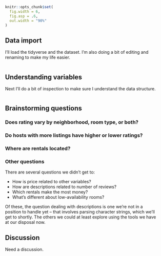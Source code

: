 ```r
knitr::opts_chunk$set(
  fig.width = 6,
  fig.asp = .6,
  out.width = "90%"
)
```

## Data import

I'll load the tidyverse and the dataset. I'm also doing a bit of editing and renaming to make my life easier. 

```r

```

## Understanding variables

Next I'll do a bit of inspection to make sure I understand the data structure.

```r

```

## Brainstorming questions

### Does rating vary by neighborhood, room type, or both?


### Do hosts with more listings have higher or lower ratings?


### Where are rentals located?


### Other questions

There are several questions we didn't get to:

* How is price related to other variables?
* How are descriptions related to number of reviews?
* Which rentals make the most money?
* What's different about low-availability rooms?

Of these, the question dealing with descriptions is one we're not in a position to handle yet -- that involves parsing character strings, which we'll get to shortly. The others we could at least explore using the tools we have at our disposal now.


## Discussion

Need a discussion.